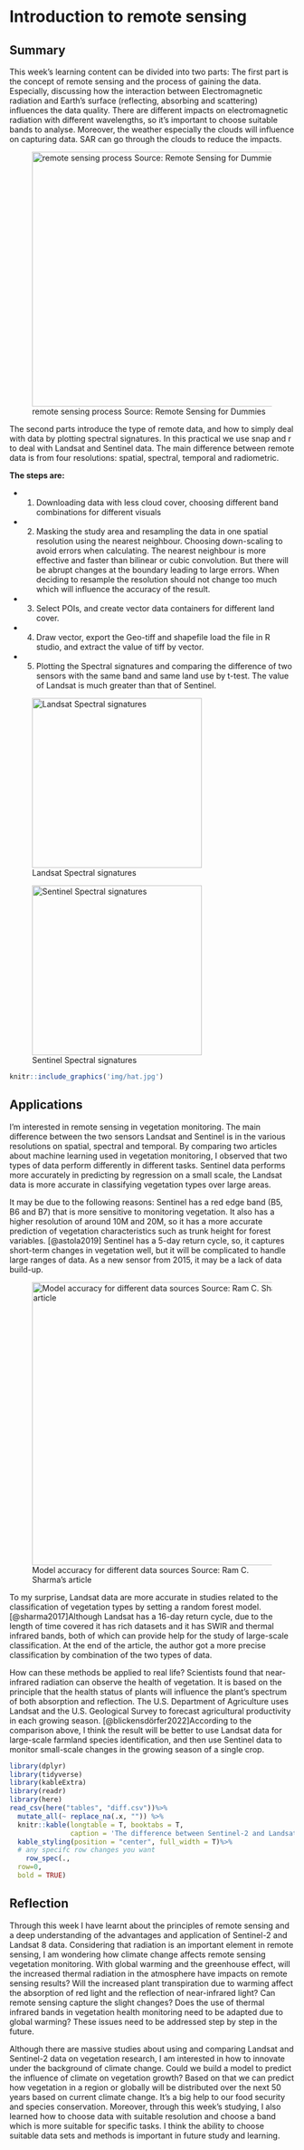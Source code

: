 # Introduction to remote sensing

## Summary

This week’s learning content can be divided into two parts: The first part is the concept of remote sensing and the process of gaining the data. Especially, discussing how the interaction between Electromagnetic radiation and Earth’s surface (reflecting, absorbing and scattering) influences the data quality. There are different impacts on electromagnetic radiation with different wavelengths, so it’s important to choose suitable bands to analyse. Moreover, the weather especially the clouds will influence on capturing data. SAR can go through the clouds to reduce the impacts.

![remote sensing process Source: Remote Sensing for Dummies](img/remote.jpg "center"){#fig1 fig-align="center" width="450"}

The second parts introduce the type of remote data, and how to simply deal with data by plotting spectral signatures. In this practical we use snap and r to deal with Landsat and Sentinel data. The main difference between remote data is from four resolutions: spatial, spectral, temporal and radiometric.

**The steps are:**

-   

    1.  Downloading data with less cloud cover, choosing different band combinations for different visuals

-   

    2.  Masking the study area and resampling the data in one spatial resolution using the nearest neighbour. Choosing down-scaling to avoid errors when calculating. The nearest neighbour is more effective and faster than bilinear or cubic convolution. But there will be abrupt changes at the boundary leading to large errors. When deciding to resample the resolution should not change too much which will influence the accuracy of the result.

-   

    3.  Select POIs, and create vector data containers for different land cover.

-   

    4.  Draw vector, export the Geo-tiff and shapefile load the file in R studio, and extract the value of tiff by vector.

-   

    5.  Plotting the Spectral signatures and comparing the difference of two sensors with the same band and same land use by t-test. The value of Landsat is much greater than that of Sentinel.

::: {#chunk-name layout-ncol="2"}
![Landsat Spectral signatures](img/land8.jpg){width="300px" fig-align="center"}

![Sentinel Spectral signatures](img/s2.jpg){#fig2 width="300px" fig-align="center"}
:::

```r
knitr::include_graphics('img/hat.jpg')
```

## Applications

I’m interested in remote sensing in vegetation monitoring. The main difference between the two sensors Landsat and Sentinel is in the various resolutions on spatial, spectral and temporal. By comparing two articles about machine learning used in vegetation monitoring, I observed that two types of data perform differently in different tasks. Sentinel data performs more accurately in predicting by regression on a small scale, the Landsat data is more accurate in classifying vegetation types over large areas.

It may be due to the following reasons: Sentinel has a red edge band (B5, B6 and B7) that is more sensitive to monitoring vegetation. It also has a higher resolution of around 10M and 20M, so it has a more accurate prediction of vegetation characteristics such as trunk height for forest variables. [@astola2019] Sentinel has a 5-day return cycle, so, it captures short-term changes in vegetation well, but it will be complicated to handle large ranges of data. As a new sensor from 2015, it may be a lack of data build-up.

![Model accuracy for different data sources Source: Ram C. Sharma's article](img/acc.png){fig-align="center" width="500"}

To my surprise, Landsat data are more accurate in studies related to the classification of vegetation types by setting a random forest model. [@sharma2017]Although Landsat has a 16-day return cycle, due to the length of time covered it has rich datasets and it has SWIR and thermal infrared bands, both of which can provide help for the study of large-scale classification. At the end of the article, the author got a more precise classification by combination of the two types of data.

How can these methods be applied to real life? Scientists found that near-infrared radiation can observe the health of vegetation. It is based on the principle that the health status of plants will influence the plant’s spectrum of both absorption and reflection. The U.S. Department of Agriculture uses Landsat and the U.S. Geological Survey to forecast agricultural productivity in each growing season. [@blickensdörfer2022]According to the comparison above, I think the result will be better to use Landsat data for large-scale farmland species identification, and then use Sentinel data to monitor small-scale changes in the growing season of a single crop.

```r
library(dplyr)
library(tidyverse)
library(kableExtra)
library(readr)
library(here)
read_csv(here("tables", "diff.csv"))%>%
  mutate_all(~ replace_na(.x, "")) %>%
  knitr::kable(longtable = T, booktabs = T, 
               caption = 'The difference between Sentinel-2 and Landsat 8')%>% 
  kable_styling(position = "center", full_width = T)%>%
  # any specifc row changes you want
    row_spec(.,
  row=0,
  bold = TRUE)
```

## Reflection

Through this week I have learnt about the principles of remote sensing and a deep understanding of the advantages and application of Sentinel-2 and Landsat 8 data. Considering that radiation is an important element in remote sensing, I am wondering how climate change affects remote sensing vegetation monitoring. With global warming and the greenhouse effect, will the increased thermal radiation in the atmosphere have impacts on remote sensing results? Will the increased plant transpiration due to warming affect the absorption of red light and the reflection of near-infrared light? Can remote sensing capture the slight changes? Does the use of thermal infrared bands in vegetation health monitoring need to be adapted due to global warming? These issues need to be addressed step by step in the future.

Although there are massive studies about using and comparing Landsat and Sentinel-2 data on vegetation research, I am interested in how to innovate under the background of climate change. Could we build a model to predict the influence of climate on vegetation growth? Based on that we can predict how vegetation in a region or globally will be distributed over the next 50 years based on current climate change. It's a big help to our food security and species conservation. Moreover, through this week's studying, I also learned how to choose data with suitable resolution and choose a band which is more suitable for specific tasks. I think the ability to choose suitable data sets and methods is important in future study and learning.


